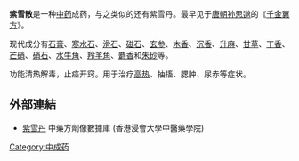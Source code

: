 {{Unreferenced|time=2018-08-10T06:35:56+00:00}}
'''紫雪散'''是一种[[中药|中药]]成药，与之类似的还有紫雪丹。最早见于[[唐朝|唐朝]][[孙思邈|孙思邈]]的《[[千金翼方|千金翼方]]》。

现代成分有[[石膏|石膏]]、[https://web.archive.org/web/20100621023008/http://www.tcm100.com/userReg/JiaoCai/ZhongYaoXue/zzZhongYao31.htm 寒水石]、[[滑石|滑石]]、[[磁石|磁石]]、[[玄参|玄参]]、[[木香|木香]]、[[沉香|沉香]]、[[升麻|升麻]]、[[甘草|甘草]]、[[丁香|丁香]]、[[芒硝|芒硝]]、[[硝石|硝石]]、[[水牛角|水牛角]]、[[羚羊角|羚羊角]]、[[麝香|麝香]]和[[朱砂|朱砂]]等。

功能清热解毒，止痉开窍。用于治疗[[发热|高热]]、抽搐、腮肿、尿赤等症状。

==外部連結==
*[https://sys02.lib.hkbu.edu.hk/cmfid/details.asp?lang=cht&id=F00099 紫雪丹] {{Wayback|url=https://sys02.lib.hkbu.edu.hk/cmfid/details.asp?lang=cht&id=F00099 |date=20210624203542 }} 中藥方劑像數據庫  (香港浸會大學中醫藥學院) {{zh}}{{en}} 



{{開竅劑}}
[[Category:中成药|Category:中成药]]